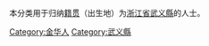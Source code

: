 {{Catnav|頁面分類|各種主題的頁面分類|依中国各省来作的分类|各地中国人|浙江人|金华人}}
{{Catnav|頁面分類|人物|各國人物|中国人|各地中国人|浙江人|金华人}}

本分类用于归纳[[籍贯|籍贯]]（出生地）为[[浙江省|浙江省]][[武义縣|武义縣]]的人士。

[[Category:金华人|Category:金华人]]
[[Category:武义縣|Category:武义縣]]